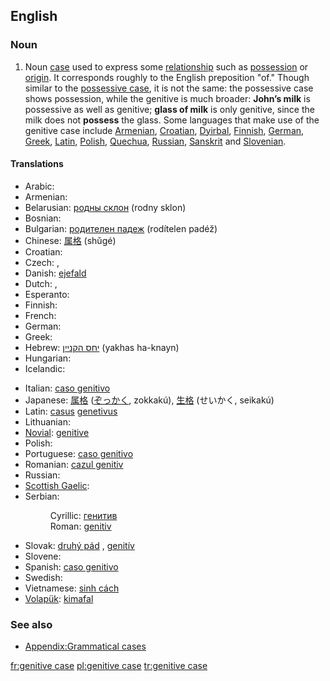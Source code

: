 ==English==
{{wikipedia}}

===Noun===
{{en-noun|sg=[[genitive]] [[case]]}}

# {{grammar}} Noun [[case]] used to express some [[relationship]] such as [[possession]] or [[origin]]. It corresponds roughly to the English preposition "of." Though similar to the [[possessive case]], it is not the same: the possessive case shows possession, while the genitive is much broader: '''John’s milk''' is possessive as well as genitive; '''glass of milk''' is only genitive, since the milk does not '''possess''' the glass. Some languages that make use of the genitive case include [[Armenian]], [[Croatian]], [[Dyirbal]], [[Finnish]], [[German]], [[Greek]], [[Latin]], [[Polish]], [[Quechua]], [[Russian]], [[Sanskrit]] and [[Slovenian]].

====Translations====
{{trans-top|noun case used to express some relationship such as possession or origin}}
* Arabic: {{Arab|[[حالة المضاف اليه|حَالةُ المُضَافِ إلَيْه]]}} {{unicode|(ħáltu l-muḍāfi iléyh)}}
* Armenian: {{t-|hy|սեռական հոլով|tr=seṙakan holov|sc=Hayeren|xs=Armenian}}
* Belarusian: [[родны склон]] (rodny sklon) {{m}}
* Bosnian: {{t-|bs|genitiv|m}}
* Bulgarian: [[родителен падеж]] (rodítelen padéž) {{m}}
* Chinese: [[属格]] (shǔgé)
* Croatian: {{t-|hr|genitiv|m}}
* Czech: {{t-|cs|genitiv|m}}, {{t-|cs|druhý pád|m}}
* Danish: [[ejefald]]
* Dutch: {{t-|nl|tweede naamval|m}}, {{t+|nl|genitief|m}}
* Esperanto: {{t-|eo|genitivo|xs=Esperanto}}
* Finnish: {{t+|fi|genetiivi}}
* French: {{t+|fr|génitif|m}}
* German: {{t+|de|Genitiv|m}}
* Greek: {{t+|el|γενική|f|tr=yenikí|sc=Grek}}
* Hebrew: [[יחס הקנײן]] (yakhas ha-knayn) {{m}}
* Hungarian: {{t+|hu|birtokos eset}}
* Icelandic: {{t+|is|eignarfall|n}}
{{trans-mid}}
* Italian: [[caso genitivo]] {{m}}
* Japanese: [[属格#Japanese|属格]] ([[ぞっかく]], zokkakú), [[生格#Japanese|生格]] (せいかく, seikakú)
* Latin: [[casus]] [[genetivus]] {{m}}
* Lithuanian: {{t+|lt|kilmininkas|m|xs=Lithuanian}}
* [[Novial]]: [[genitive]]
* Polish: {{t+|pl|dopełniacz|m}}
* Portuguese: [[caso genitivo]] {{m}}
* Romanian: [[cazul genitiv]] {{m}}
* Russian: {{t-|ru|родительный падеж|m|tr=rodítel’nyj padéž|sc=Cyrl}}
* [[Scottish Gaelic]]: {{t-|gd|tuiseal ginideach|m}}
* Serbian:
*: Cyrillic: [[генитив]] {{m}}
*: Roman: [[genitiv]] {{m}}
* Slovak: [[druhý pád]] {{m}}, [[genitív]] {{m}}
* Slovene: {{t+|sl|rodilnik|m}}
* Spanish: [[caso genitivo]] {{m}}
* Swedish: {{t+|sv|genitiv}}
* Vietnamese: [[sinh cách]]
* [[Volapük]]: [[kimafal]]
{{trans-bottom}}

===See also===
* [[Appendix:Grammatical cases]]

[[fr:genitive case]]
[[pl:genitive case]]
[[tr:genitive case]]